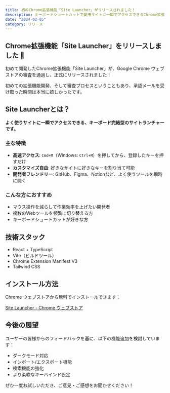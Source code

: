 ```yaml
---
title: 初のChrome拡張機能「Site Launcher」がリリースされました！
description: キーボードショートカットで愛用サイトに一瞬でアクセスできるChrome拡張機能を開発しました。Google Chrome ウェブストアでの審査を通過し、正式にリリースとなりました。
date: "2024-02-05"
category: リリース
---
```


## Chrome拡張機能「Site Launcher」をリリースしました 🚀

初めて開発したChrome拡張機能「Site Launcher」が、Google Chrome ウェブストアの審査を通過し、正式にリリースされました！

初めての拡張機能開発、そして審査プロセスということもあり、承認メールを受け取った瞬間は本当に嬉しかったです。

## Site Launcherとは？

**よく使うサイトに一瞬でアクセスできる、キーボード完結型のサイトランチャーです。**

### 主な特徴

- **高速アクセス**: `Cmd+M`（Windows: `Ctrl+M`）を押してから、登録したキーを押すだけ
- **カスタマイズ自由**: 好きなサイトに好きなキーを割り当て可能
- **開発者フレンドリー**: GitHub、Figma、Notionなど、よく使うツールを瞬時に開く

### こんな方におすすめ

- マウス操作を減らして作業効率を上げたい開発者
- 複数のWebツールを頻繁に切り替える方
- キーボードショートカットが好きな方

## 技術スタック

- React + TypeScript
- Vite（ビルドツール）
- Chrome Extension Manifest V3
- Tailwind CSS

## インストール方法

Chrome ウェブストアから無料でインストールできます：

[Site Launcher - Chrome ウェブストア](https://chromewebstore.google.com/detail/site-launcher/jahndejpknmaippmlngfodgkkmiodfai)

## 今後の展望

ユーザーの皆様からのフィードバックを基に、以下の機能追加を検討しています：

- ダークモード対応
- インポート/エクスポート機能
- 検索機能の強化
- より柔軟なキーバインド設定

ぜひ一度お試しいただき、ご意見・ご感想をお聞かせください！